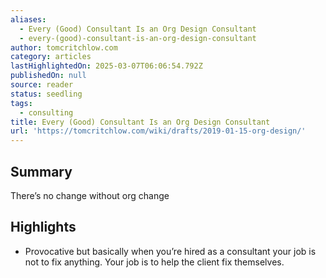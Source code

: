 ```yaml
---
aliases:
  - Every (Good) Consultant Is an Org Design Consultant
  - every-(good)-consultant-is-an-org-design-consultant
author: tomcritchlow.com
category: articles
lastHighlightedOn: 2025-03-07T06:06:54.792Z
publishedOn: null
source: reader
status: seedling
tags:
  - consulting
title: Every (Good) Consultant Is an Org Design Consultant
url: 'https://tomcritchlow.com/wiki/drafts/2019-01-15-org-design/'
---
```

## Summary

There’s no change without org change

## Highlights

- Provocative but basically when you’re hired as a consultant your job is not to fix anything. Your job is to help the client fix themselves.

